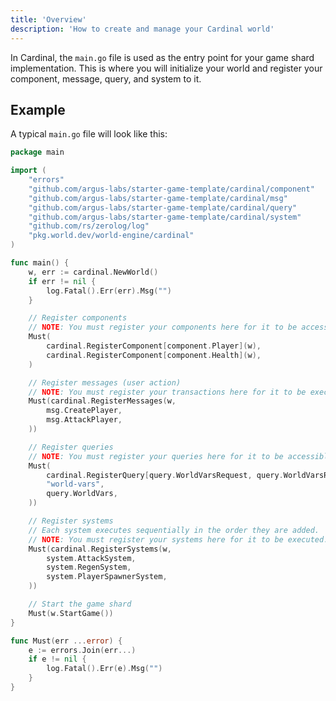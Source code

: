 ```yaml
---
title: 'Overview'
description: 'How to create and manage your Cardinal world'
---
```


In Cardinal, the `main.go` file is used as the entry point for your game shard implementation. This is where you will initialize your world and register your component, message, query, and system to it.

## Example

A typical `main.go` file will look like this:

```go main.go
package main

import (
	"errors"
	"github.com/argus-labs/starter-game-template/cardinal/component"
	"github.com/argus-labs/starter-game-template/cardinal/msg"
	"github.com/argus-labs/starter-game-template/cardinal/query"
	"github.com/argus-labs/starter-game-template/cardinal/system"
	"github.com/rs/zerolog/log"
	"pkg.world.dev/world-engine/cardinal"
)

func main() {
	w, err := cardinal.NewWorld()
	if err != nil {
		log.Fatal().Err(err).Msg("")
	}

	// Register components
	// NOTE: You must register your components here for it to be accessible.
	Must(
		cardinal.RegisterComponent[component.Player](w),
		cardinal.RegisterComponent[component.Health](w),
	)

	// Register messages (user action)
	// NOTE: You must register your transactions here for it to be executed.
	Must(cardinal.RegisterMessages(w,
		msg.CreatePlayer,
		msg.AttackPlayer,
	))

	// Register queries
	// NOTE: You must register your queries here for it to be accessible.
	Must(
		cardinal.RegisterQuery[query.WorldVarsRequest, query.WorldVarsResponse](w,
		"world-vars",
		query.WorldVars,
	))

	// Register systems
	// Each system executes sequentially in the order they are added.
	// NOTE: You must register your systems here for it to be executed.
	Must(cardinal.RegisterSystems(w,
		system.AttackSystem,
		system.RegenSystem,
		system.PlayerSpawnerSystem,
	))

	// Start the game shard
	Must(w.StartGame())
}

func Must(err ...error) {
	e := errors.Join(err...)
	if e != nil {
		log.Fatal().Err(e).Msg("")
	}
}
```